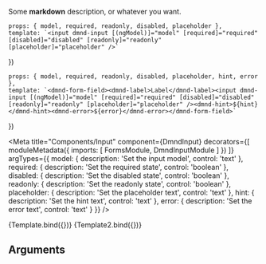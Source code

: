



<Description markdown={readme} />

Some **markdown** description, or whatever you want.

    props: { model, required, readonly, disabled, placeholder },
    template: `<input dmnd-input [(ngModel)]="model" [required]="required" [disabled]="disabled" [readonly]="readonly" [placeholder]="placeholder" />`
})

    props: { model, required, readonly, disabled, placeholder, hint, error },
    template: `<dmnd-form-field><dmnd-label>Label</dmnd-label><input dmnd-input [(ngModel)]="model" [required]="required" [disabled]="disabled" [readonly]="readonly" [placeholder]="placeholder" /><dmnd-hint>${hint}</dmnd-hint><dmnd-error>${error}</dmnd-error></dmnd-form-field>`
})

<Meta
    title="Components/Input"
    component={DmndInput}
    decorators={[
        moduleMetadata({
            imports: [
                FormsModule,
                DmndInputModule
            ]
        })
    ]}
    argTypes={{
        model: {
            description: 'Set the input model',
            control: 'text'
        },
        required: {
            description: 'Set the required state',
            control: 'boolean'
        },
        disabled: {
            description: 'Set the disabled state',
            control: 'boolean'
        },
        readonly: {
            description: 'Set the readonly state',
            control: 'boolean'
        },
        placeholder: {
            description: 'Set the placeholder text',
            control: 'text'
        },
        hint: {
            description: 'Set the hint text',
            control: 'text'
        },
        error: {
            description: 'Set the error text',
            control: 'text'
        }
    }}
/>

<Canvas>
    <Story 
        name='default'
        args={{
            model: 'Text',
            required: false,
            readonly: false,
            disabled: false,
            placeholder: 'Placeholder'
        }}
        parameters={{
            design: {
                type: 'figma',
                url: 'https://www.figma.com/file/wM0rS2VMC6hCu5IZObPN8r/Diamond-Design-System?node-id=2%3A2'
            }
        }}
        >
        {Template.bind({})}
    </Story>
</Canvas>

<Canvas>
    <Story 
        name='with form field'
        args={{
            model: 'Text',
            required: false,
            readonly: false,
            disabled: false,
            placeholder: 'Placeholder',
            hint: 'Hint text',
            error: 'Invalid text'
        }}
        parameters={{
            design: {
                type: 'figma',
                url: 'https://www.figma.com/file/wM0rS2VMC6hCu5IZObPN8r/Diamond-Design-System?node-id=2%3A2'
            }
        }}
        >
        {Template2.bind({})}
    </Story>
</Canvas>

## Arguments
<ArgsTable of={DmndInput} />
